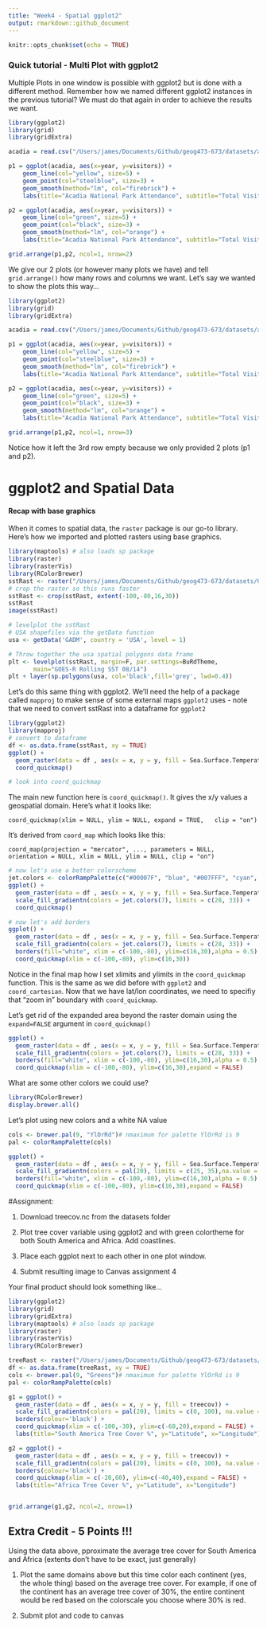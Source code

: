 ```yaml
---
title: "Week4 - Spatial ggplot2"
output: rmarkdown::github_document
---
```


```r
knitr::opts_chunk$set(echo = TRUE)
```

### Quick tutorial - Multi Plot with ggplot2

Multiple Plots in one window is possible with ggplot2 but is done with a different method. Remember how we named different ggplot2 instances in the previous tutorial? We must do that again in order to achieve the results we want. 

```r
library(ggplot2)
library(grid)
library(gridExtra)

acadia = read.csv("/Users/james/Documents/Github/geog473-673/datasets/acadia.csv")

p1 = ggplot(acadia, aes(x=year, y=visitors)) +
    geom_line(col="yellow", size=5) + 
    geom_point(col="steelblue", size=3) + 
    geom_smooth(method="lm", col="firebrick") +
    labs(title="Acadia National Park Attendance", subtitle="Total Visitors per year", y="Visitors", x="Year", caption="National Park Database")

p2 = ggplot(acadia, aes(x=year, y=visitors)) +
    geom_line(col="green", size=5) + 
    geom_point(col="black", size=3) + 
    geom_smooth(method="lm", col="orange") +
    labs(title="Acadia National Park Attendance", subtitle="Total Visitors per year", y="Visitors", x="Year", caption="National Park Database")

grid.arrange(p1,p2, ncol=1, nrow=2)
```

We give our 2 plots (or however many plots we have) and tell `grid.arrange()` how many rows and columns we want. Let's say we wanted to show the plots this way...

```r
library(ggplot2)
library(grid)
library(gridExtra)

acadia = read.csv("/Users/james/Documents/Github/geog473-673/datasets/acadia.csv")

p1 = ggplot(acadia, aes(x=year, y=visitors)) +
    geom_line(col="yellow", size=5) + 
    geom_point(col="steelblue", size=3) + 
    geom_smooth(method="lm", col="firebrick") +
    labs(title="Acadia National Park Attendance", subtitle="Total Visitors per year", y="Visitors", x="Year", caption="National Park Database")

p2 = ggplot(acadia, aes(x=year, y=visitors)) +
    geom_line(col="green", size=5) + 
    geom_point(col="black", size=3) + 
    geom_smooth(method="lm", col="orange") +
    labs(title="Acadia National Park Attendance", subtitle="Total Visitors per year", y="Visitors", x="Year", caption="National Park Database")

grid.arrange(p1,p2, ncol=1, nrow=3)
```

Notice how it left the 3rd row empty because we only provided 2 plots (p1 and p2).

# ggplot2 and Spatial Data

#### Recap with base graphics

When it comes to spatial data, the `raster` package is our go-to library. Here's how we imported and plotted rasters using base graphics. 

```r
library(maptools) # also loads sp package
library(raster)
library(rasterVis)
library(RColorBrewer)
sstRast <- raster("/Users/james/Documents/Github/geog473-673/datasets/GOES_R_ROLLING_1DAY_20190814.nc")
# crop the raster so this runs faster
sstRast <- crop(sstRast, extent(-100,-80,16,30))
sstRast
image(sstRast)

# levelplot the sstRast
# USA shapefiles via the getData function
usa <- getData('GADM', country = 'USA', level = 1)

# Throw together the usa spatial polygons data frame
plt <- levelplot(sstRast, margin=F, par.settings=BuRdTheme,
       main="GOES-R Rolling SST 08/14")
plt + layer(sp.polygons(usa, col='black',fill='grey', lwd=0.4))
```

Let's do this same thing with ggplot2. We'll need the help of a package called `mapproj` to make sense of some external maps `ggplot2` uses - note that we need to convert sstRast into a dataframe for `ggplot2`

```r
library(ggplot2)
library(mapproj)
# convert to dataframe
df <- as.data.frame(sstRast, xy = TRUE) 
ggplot() +
  geom_raster(data = df , aes(x = x, y = y, fill = Sea.Surface.Temperature)) + 
  coord_quickmap()

# look into coord_quickmap
```

The main new function here is `coord_quickmap()`. It gives the x/y values a geospatial domain. Here's what it looks like:

`coord_quickmap(xlim = NULL, ylim = NULL, expand = TRUE,
  clip = "on")`
  
It's derived from `coord_map` which looks like this:

`coord_map(projection = "mercator", ..., parameters = NULL,
  orientation = NULL, xlim = NULL, ylim = NULL, clip = "on")`
  
```r
# now let's use a better colorscheme
jet.colors <- colorRampPalette(c("#00007F", "blue", "#007FFF", "cyan", "#7FFF7F", "yellow", "#FF7F00", "red", "#7F0000"))
ggplot() +
  geom_raster(data = df , aes(x = x, y = y, fill = Sea.Surface.Temperature)) + 
  scale_fill_gradientn(colors = jet.colors(7), limits = c(28, 33)) + 
  coord_quickmap()

# now let's add borders
ggplot() +
  geom_raster(data = df , aes(x = x, y = y, fill = Sea.Surface.Temperature)) + 
  scale_fill_gradientn(colors = jet.colors(7), limits = c(28, 33)) + 
  borders(fill="white", xlim = c(-100,-80), ylim=c(16,30),alpha = 0.5) +
  coord_quickmap(xlim = c(-100,-80), ylim=c(16,30))
```

Notice in the final map how I set xlimits and ylimits in the `coord_quickmap` function. This is the same as we did before with `ggplot2` and `coord_cartesian`. Now that we have lat/lon coordinates, we need to specifiy that "zoom in" boundary with `coord_quickmap`. 

Let's get rid of the expanded area beyond the raster domain using the `expand=FALSE` argument in `coord_quickmap()`

```r
ggplot() +
  geom_raster(data = df , aes(x = x, y = y, fill = Sea.Surface.Temperature)) + 
  scale_fill_gradientn(colors = jet.colors(7), limits = c(28, 33)) + 
  borders(fill="white", xlim = c(-100,-80), ylim=c(16,30),alpha = 0.5) +
  coord_quickmap(xlim = c(-100,-80), ylim=c(16,30),expand = FALSE)
```

What are some other colors we could use?
```r
library(RColorBrewer)
display.brewer.all()
```

Let's plot using new colors and a white NA value

```r
cols <- brewer.pal(9, "YlOrRd")# nmaximum for palette YlOrRd is 9
pal <- colorRampPalette(cols)

ggplot() +
  geom_raster(data = df , aes(x = x, y = y, fill = Sea.Surface.Temperature)) + 
  scale_fill_gradientn(colors = pal(20), limits = c(25, 35),na.value = "white") + 
  borders(fill="white", xlim = c(-100,-80), ylim=c(16,30),alpha = 0.5) +
  coord_quickmap(xlim = c(-100,-80), ylim=c(16,30),expand = FALSE)    

```

#Assignment:

1. Download treecov.nc from the datasets folder

2. Plot tree cover variable using ggplot2 and with green colortheme for both South America and Africa. Add coastlines.

3. Place each ggplot next to each other in one plot window. 

4. Submit resulting image to Canvas assignment 4



Your final product should look something like...

```r
library(ggplot2)
library(grid)
library(gridExtra)
library(maptools) # also loads sp package
library(raster)
library(rasterVis)
library(RColorBrewer)

treeRast <- raster("/Users/james/Documents/Github/geog473-673/datasets/treecov.nc")
df <- as.data.frame(treeRast, xy = TRUE) 
cols <- brewer.pal(9, "Greens")# nmaximum for palette YlOrRd is 9
pal <- colorRampPalette(cols)

g1 = ggplot() +
  geom_raster(data = df , aes(x = x, y = y, fill = treecov)) + 
  scale_fill_gradientn(colors = pal(20), limits = c(0, 100), na.value = "white") + 
  borders(colour='black') + 
  coord_quickmap(xlim = c(-100,-30), ylim=c(-60,20),expand = FALSE) +
  labs(title="South America Tree Cover %", y="Latitude", x="Longitude")

g2 = ggplot() +
  geom_raster(data = df , aes(x = x, y = y, fill = treecov)) + 
  scale_fill_gradientn(colors = pal(20), limits = c(0, 100), na.value = "white") + 
  borders(colour='black') + 
  coord_quickmap(xlim = c(-20,60), ylim=c(-40,40),expand = FALSE) +
  labs(title="Africa Tree Cover %", y="Latitude", x="Longitude")


grid.arrange(g1,g2, ncol=2, nrow=1)
```


## Extra Credit - 5 Points !!!

Using the data above, pproximate the average tree cover for South America and Africa (extents don't have to be exact, just generally)

1) Plot the same domains above but this time color each continent (yes, the whole thing) based on the average tree cover. For example, if one of the continent has an average tree cover of 30%, the entire continent would be red based on the colorscale you choose where 30% is red. 

2) Submit plot and code to canvas 